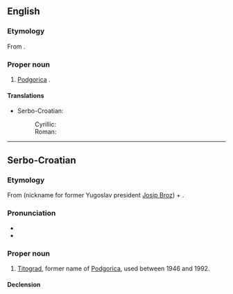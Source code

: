 ==English==

===Etymology===
From {{etyl|sh}} {{term|Titograd|lang=sh}}.

===Proper noun===
{{en-proper noun}}

# {{historical}} {{n-g|A former name of}} [[Podgorica]] {{qualifier|used between 1946 and 1992}}.

====Translations====
{{trans-top|former name of Podgorica}}
* Serbo-Croatian:
*: Cyrillic: {{t-|sh|Титоград|m|alt=Ти̏тогра̄д|sc=Cyrl}}
*: Roman: {{t-|sh|Titograd|m|alt=Tȉtogrād}}
{{trans-mid}}
{{trans-bottom}}

----

==Serbo-Croatian==

===Etymology===
From {{term|Tito|Tȉto|lang=sh}} (nickname for former Yugoslav president [[w:Josip Broz Tito|Josip Broz]]) + {{term|grad|grȃd|city|lang=sh}}.

===Pronunciation===
* {{IPA|/tîtoɡraːd/|lang=sh}}
* {{hyphenation|Ti|to|grad}}

===Proper noun===
{{sh-noun|g=m|head=Tȉtogrād|r|Титоград|Ти̏тогра̄д}}

# {{historical}} [[#English|Titograd]], former name of [[Podgorica]], used between 1946 and 1992.

====Declension====
{{sh-decl-noun-unc
|Tȉtogrād
|Tȉtogrāda
|Tȉtogrādu
|Tȉtogrād
|Tȉtogrāde
|Tȉtogrādu
|Tȉtogrādom
}}